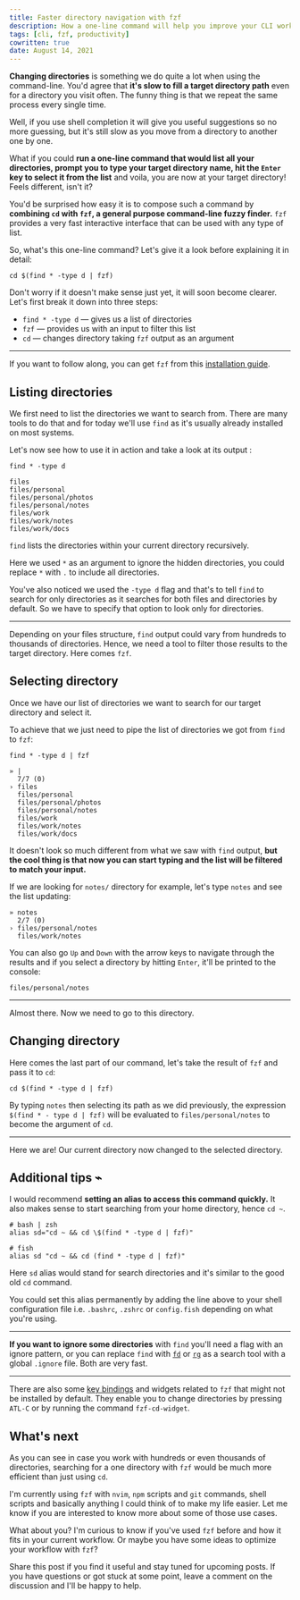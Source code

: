 ```yaml
---
title: Faster directory navigation with fzf
description: How a one-line command will help you improve your CLI workflow
tags: [cli, fzf, productivity]
cowritten: true
date: August 14, 2021
---
```


**Changing directories** is something we do quite a lot when using the command-line. You'd agree that **it's slow to fill a target directory path** even for a directory you visit often. The funny
thing is that we repeat the same process every single time.

Well, if you use shell completion it will give you useful suggestions so no more guessing, but it's still slow as you move from a directory to another one by one.

What if you could **run a one-line command that would list all your directories, prompt you to type your target directory name, hit the `Enter` key to select it from the list** and voila, you are now at your target directory! Feels different, isn't it?

You'd be surprised how easy it is to compose such a command by **combining `cd` with `fzf`, a general purpose command-line fuzzy finder.** `fzf` provides a very fast interactive interface that can be used with any type of list.

So, what's this one-line command? Let's give it a look before explaining it in detail:

```shell
cd $(find * -type d | fzf)
```

Don't worry if it doesn't make sense just yet, it will soon become clearer. Let's first break it down into three steps:

- `find * -type d` — gives us a list of directories
- `fzf` — provides us with an input to filter this list
- `cd` — changes directory taking `fzf` output as an argument

---

If you want to follow along, you can get `fzf` from this [installation guide](https://github.com/junegunn/fzf#installation).

## Listing directories

We first need to list the directories we want to search from. There are many tools to do that and for today we'll use `find` as it's usually already installed on most systems.

Let's now see how to use it in action and take a look at its output :

```shell
find * -type d
```

```shell
files
files/personal
files/personal/photos
files/personal/notes
files/work
files/work/notes
files/work/docs
```

`find` lists the directories within your current directory recursively.

Here we used `*` as an argument to ignore the hidden directories, you could replace `*` with `.` to include all directories.

You've also noticed we used the `-type d` flag and that's to tell `find` to search for only directories as it searches for both files and directories by default. So we have to specify that option to look only for directories.

---

Depending on your files structure, `find` output could vary from hundreds to thousands of directories. Hence, we need a tool to filter those results to the target directory. Here comes `fzf`.

## Selecting directory

Once we have our list of directories we want to search for our target directory and select it.

To achieve that we just need to pipe the list of directories we got from `find` to `fzf`:

```shell
find * -type d | fzf
```

```shell
» |
  7/7 (0)
› files
  files/personal
  files/personal/photos
  files/personal/notes
  files/work
  files/work/notes
  files/work/docs
```

It doesn't look so much different from what we saw with `find` output, **but the cool thing is that now you can start typing and the list will be filtered to match your input.**

If we are looking for `notes/` directory for example, let's type `notes` and see the list updating:

```shell
» notes
  2/7 (0)
› files/personal/notes
  files/work/notes
```

You can also go `Up` and `Down` with the arrow keys to navigate through the results and if you select a directory by hitting `Enter`, it'll be printed to the console:

```shell
files/personal/notes
```

---

Almost there. Now we need to go to this directory.

## Changing directory

Here comes the last part of our command, let's take the result of `fzf` and pass it to `cd`:

```shell
cd $(find * -type d | fzf)
```

By typing `notes` then selecting its path as we did previously, the expression `$(find * - type d | fzf)` will be evaluated to `files/personal/notes` to become the argument of `cd`.

---

Here we are! Our current directory now changed to the selected directory.

## Additional tips ⌁

I would recommend **setting an alias to access this command quickly.** It also makes sense to start searching from your home directory, hence `cd ~`.

```shell
# bash | zsh
alias sd="cd ~ && cd \$(find * -type d | fzf)"

# fish
alias sd "cd ~ && cd (find * -type d | fzf)"
```

Here `sd` alias would stand for search directories and it's similar to the good old `cd` command.

You could set this alias permanently by adding the line above to your shell configuration file i.e. `.bashrc`, `.zshrc` or `config.fish` depending on what you're using.

---

**If you want to ignore some directories** with `find` you'll need a flag with an ignore pattern, or you can replace `find` with [`fd`](https://github.com/sharkdp/fd) or [`rg`](https://github.com/BurntSushi/ripgrep) as a search tool with a global `.ignore` file. Both are very fast.

---

There are also some [key bindings](https://github.com/junegunn/fzf#key-bindings-for-command-line) and widgets related to `fzf` that might not be installed by default. They enable you to change directories by pressing `ATL-C` or by running the command `fzf-cd-widget`.

## What's next

As you can see in case you work with hundreds or even thousands of directories, searching for a one directory with `fzf` would be much more efficient than just using `cd`.

I'm currently using `fzf` with `nvim`, `npm` scripts and `git` commands, shell scripts and basically anything I could think of to make my life easier. Let me know if you are interested to know more about some of those use cases.

What about you? I'm curious to know if you've used `fzf` before and how it fits in your current workflow. Or maybe you have some ideas to optimize your workflow with `fzf`?

Share this post if you find it useful and stay tuned for upcoming posts. If you have questions or got stuck at some point, leave a comment on the discussion and I'll be happy to help.
